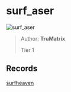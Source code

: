 
# surf_aser

![surf_aser](https://raw.githubusercontent.com/Sayt123/SurfMapPics/Maps-and-bonuses/csgo/surf_aser.jpg)

> Author: **TruMatrix**
>
> Tier 1

## Records

[surfheaven](https://surfheaven.eu/map/surf_aser)
